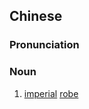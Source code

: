 {{also|龙袍}}
==Chinese==
{{zh-forms|s=龙袍}}

===Pronunciation===
{{zh-pron
|m=lóngpáo
|c=lung4 pou4
|h=pfs=liùng-phàu
|mn=xm:liông-pô͘/tw:lêng-pô͘/tw:lêng-pâu/tw:liông-phâu/tw:lêng-phàu
|cat=n
}}

===Noun===
{{zh-noun}}

# [[imperial]] [[robe]]